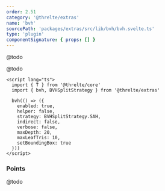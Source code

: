 ```yaml
---
order: 2.51
category: '@threlte/extras'
name: 'bvh'
sourcePath: 'packages/extras/src/lib/bvh/bvh.svelte.ts'
type: 'plugin'
componentSignature: { props: [] }
---
```


@todo

<Example
  path="extras/bvh/simple"
  showFile="Scene.svelte"
/>

@todo

```svelte
<script lang="ts">
  import { T } from '@threlte/core'
  import { bvh, BVHSplitStrategy } from '@threlte/extras'

  bvh(() => ({
    enabled: true,
    helper: false,
    strategy: BVHSplitStrategy.SAH,
    indirect: false,
    verbose: false,
    maxDepth: 20,
    maxLeafTris: 10,
    setBoundingBox: true
  }))
</script>
```

### Points

@todo

<Example
  path="extras/bvh/points"
  showFile="Scene.svelte"
/>
